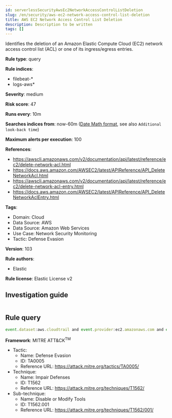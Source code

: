 ```yaml
---
id: serverlessSecurityAwsEc2NetworkAccessControlListDeletion
slug: /en/security/aws-ec2-network-access-control-list-deletion
title: AWS EC2 Network Access Control List Deletion
description: Description to be written
tags: []
---
```


<div id="aws-ec2-network-access-control-list-deletion"></div>

Identifies the deletion of an Amazon Elastic Compute Cloud (EC2) network access control list (ACL) or one of its ingress/egress entries.

**Rule type**: query

**Rule indices**: 

* filebeat-*
* logs-aws*

**Severity**: medium

**Risk score**: 47

**Runs every**: 10m

**Searches indices from**: now-60m ([Date Math format](((ref))/common-options.html#date-math), see also <DocLink id="serverlessSecurityRulesUiCreate" section="set-the-rules-schedule">`Additional look-back time`</DocLink>)

**Maximum alerts per execution**: 100

**References**: 

* https://awscli.amazonaws.com/v2/documentation/api/latest/reference/ec2/delete-network-acl.html
* https://docs.aws.amazon.com/AWSEC2/latest/APIReference/API_DeleteNetworkAcl.html
* https://awscli.amazonaws.com/v2/documentation/api/latest/reference/ec2/delete-network-acl-entry.html
* https://docs.aws.amazon.com/AWSEC2/latest/APIReference/API_DeleteNetworkAclEntry.html

**Tags**: 

* Domain: Cloud
* Data Source: AWS
* Data Source: Amazon Web Services
* Use Case: Network Security Monitoring
* Tactic: Defense Evasion

**Version**: 103

**Rule authors**: 

* Elastic

**Rule license**: Elastic License v2

## Investigation guide

```markdown

```

## Rule query

```js
event.dataset:aws.cloudtrail and event.provider:ec2.amazonaws.com and event.action:(DeleteNetworkAcl or DeleteNetworkAclEntry) and event.outcome:success

```

**Framework**: MITRE ATT&CK<sup>TM</sup>

* Tactic:
    * Name: Defense Evasion
    * ID: TA0005
    * Reference URL: https://attack.mitre.org/tactics/TA0005/
* Technique:
    * Name: Impair Defenses
    * ID: T1562
    * Reference URL: https://attack.mitre.org/techniques/T1562/
* Sub-technique:
    * Name: Disable or Modify Tools
    * ID: T1562.001
    * Reference URL: https://attack.mitre.org/techniques/T1562/001/

